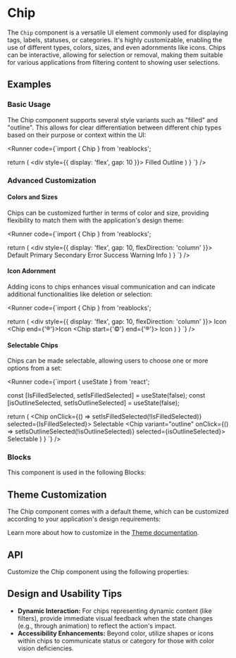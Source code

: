 
<Meta of={ChipStories} />

# Chip

The `Chip` component is a versatile UI element commonly used for displaying tags, labels, statuses, or categories. It's highly customizable, enabling the use of different types, colors, sizes, and even adornments like icons.
Chips can be interactive, allowing for selection or removal, making them suitable for various applications from filtering content to showing user selections.

## Examples

### Basic Usage

The Chip component supports several style variants such as "filled" and "outline".
This allows for clear differentiation between different chip types based on their
purpose or context within the UI:

<Runner code={`import { Chip } from 'reablocks';

  return (
    <div style={{ display: 'flex', gap: 10 }}>
      <Chip variant="filled">Filled</Chip>
      <Chip variant="outline">Outline</Chip>
    </div>
  )
}
`} />

### Advanced Customization

#### Colors and Sizes

Chips can be customized further in terms of color and size, providing flexibility to
match them with the application's design theme:

<Runner code={`import { Chip } from 'reablocks';

  return (
    <div style={{ display: 'flex', gap: 10, flexDirection: 'column' }}>
      <Chip>Default</Chip>
      <Chip color="primary">Primary</Chip>
      <Chip color="secondary">Secondary</Chip>
      <Chip color="error">Error</Chip>
      <Chip color="success">Success</Chip>
      <Chip color="warning">Warning</Chip>
      <Chip color="info">Info</Chip>
    </div>
  )
}
`} />

#### Icon Adornment

Adding icons to chips enhances visual communication and can indicate additional functionalities like deletion or selection:

<Runner code={`import { Chip } from 'reablocks';

  return (
    <div style={{ display: 'flex', gap: 10, flexDirection: 'column' }}>
      <Chip start="®">Icon</Chip>
      <Chip end={'®'}>Icon</Chip>
      <Chip start={'©'} end={'®'}>
        Icon
      </Chip>
    </div>
  )
}
`} />

#### Selectable Chips

Chips can be made selectable, allowing users to choose one or more options from a set:

<Runner code={`import { useState } from 'react';

  const [IsFilledSelected, setIsFilledSelected] = useState(false);
  const [isOutlineSelected, setIsOutlineSelected] = useState(false);

  return (
    <Stack>
      <Chip onClick={() => setIsFilledSelected(!IsFilledSelected)} selected={IsFilledSelected}>
        Selectable
      </Chip>
      <Chip variant="outline" onClick={() => setIsOutlineSelected(!isOutlineSelected)} selected={isOutlineSelected}>
        Selectable
      </Chip>
    </Stack>
  )
}
`} />

### Blocks

This component is used in the following Blocks:

<Cards>
  <Card title="Not Found" href="/blocks/foundation/not-found" />
  <Card title="Billing" href="/blocks/administration/billing" />
  <Card title="Pricing" href="/blocks/administration/pricing" />
  <Card title="Profile" href="/blocks/administration/profile" />
</Cards>

## Theme Customization

The Chip component comes with a default theme, which can be customized according to your application's design requirements:

<ThemeRender theme={chipTheme} />

Learn more about how to customize in the [Theme documentation](/docs/theme/getting-started).

## API

Customize the Chip component using the following properties:

<PropsTable name="Chip" />

## Design and Usability Tips

- **Dynamic Interaction:** For chips representing dynamic content (like filters), provide immediate visual feedback when the state changes (e.g., through animation) to reflect the action's impact.
- **Accessibility Enhancements:** Beyond color, utilize shapes or icons within chips to communicate status or category for those with color vision deficiencies.
